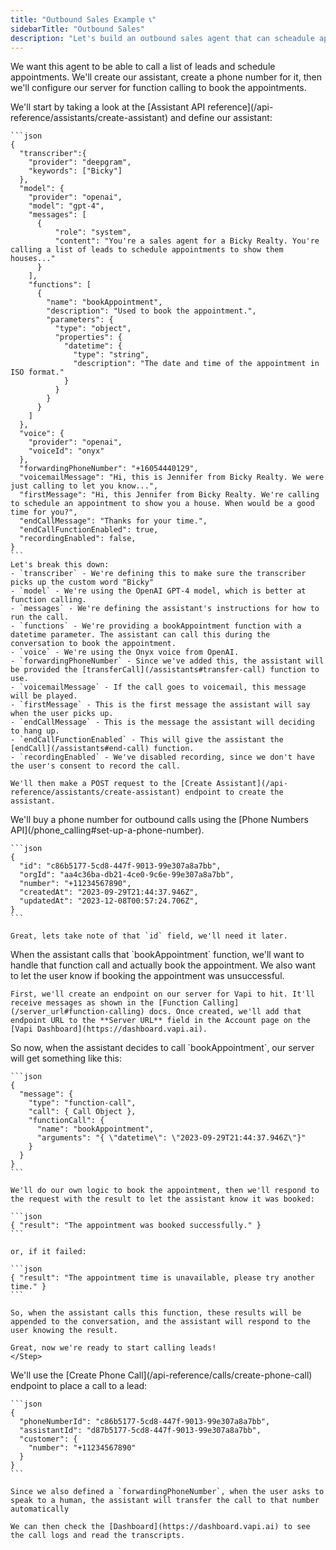 ```yaml
---
title: "Outbound Sales Example 📞"
sidebarTitle: "Outbound Sales"
description: "Let's build an outbound sales agent that can scheadule appointments."
---
```


We want this agent to be able to call a list of leads and schedule appointments. We'll create our assistant, create a phone number for it, then we'll configure our server for function calling to book the appointments.

<Steps>
  <Step title="Create an assistant">
    We'll start by taking a look at the [Assistant API
    reference](/api-reference/assistants/create-assistant) and define our
    assistant:

    ```json
    {
      "transcriber":{
        "provider": "deepgram",
        "keywords": ["Bicky"]
      },
      "model": {
        "provider": "openai",
        "model": "gpt-4",
        "messages": [
          {
              "role": "system",
              "content": "You're a sales agent for a Bicky Realty. You're calling a list of leads to schedule appointments to show them houses..."
          }
        ],
        "functions": [
          {
            "name": "bookAppointment",
            "description": "Used to book the appointment.",
            "parameters": {
              "type": "object",
              "properties": {
                "datetime": {
                  "type": "string",
                  "description": "The date and time of the appointment in ISO format."
                }
              }
            }
          }
        ]
      },
      "voice": {
        "provider": "openai",
        "voiceId": "onyx"
      },
      "forwardingPhoneNumber": "+16054440129",
      "voicemailMessage": "Hi, this is Jennifer from Bicky Realty. We were just calling to let you know...",
      "firstMessage": "Hi, this Jennifer from Bicky Realty. We're calling to schedule an appointment to show you a house. When would be a good time for you?",
      "endCallMessage": "Thanks for your time.",
      "endCallFunctionEnabled": true,
      "recordingEnabled": false,
    }
    ```
    Let's break this down:
    - `transcriber` - We're defining this to make sure the transcriber picks up the custom word "Bicky"
    - `model` - We're using the OpenAI GPT-4 model, which is better at function calling.
    - `messages` - We're defining the assistant's instructions for how to run the call.
    - `functions` - We're providing a bookAppointment function with a datetime parameter. The assistant can call this during the conversation to book the appointment.
    - `voice` - We're using the Onyx voice from OpenAI.
    - `forwardingPhoneNumber` - Since we've added this, the assistant will be provided the [transferCall](/assistants#transfer-call) function to use.
    - `voicemailMessage` - If the call goes to voicemail, this message will be played.
    - `firstMessage` - This is the first message the assistant will say when the user picks up.
    - `endCallMessage` - This is the message the assistant will deciding to hang up.
    - `endCallFunctionEnabled` - This will give the assistant the [endCall](/assistants#end-call) function.
    - `recordingEnabled` - We've disabled recording, since we don't have the user's consent to record the call.

    We'll then make a POST request to the [Create Assistant](/api-reference/assistants/create-assistant) endpoint to create the assistant.

  </Step>
  <Step title="Buy a phone number">
    We'll buy a phone number for outbound calls using the [Phone Numbers API](/phone_calling#set-up-a-phone-number).

    ```json
    {
      "id": "c86b5177-5cd8-447f-9013-99e307a8a7bb",
      "orgId": "aa4c36ba-db21-4ce0-9c6e-99e307a8a7bb",
      "number": "+11234567890",
      "createdAt": "2023-09-29T21:44:37.946Z",
      "updatedAt": "2023-12-08T00:57:24.706Z",
    }
    ```

    Great, lets take note of that `id` field, we'll need it later.

  </Step>
  <Step title="Configure your Server URL">
    When the assistant calls that `bookAppointment` function, we'll want to handle that function call and actually book the appointment. We also want to let the user know if booking the appointment was unsuccessful.

    First, we'll create an endpoint on our server for Vapi to hit. It'll receive messages as shown in the [Function Calling](/server_url#function-calling) docs. Once created, we'll add that endpoint URL to the **Server URL** field in the Account page on the [Vapi Dashboard](https://dashboard.vapi.ai).

  </Step>
    <Step title="Handle function calls">
    So now, when the assistant decides to call `bookAppointment`, our server will get something like this:

    ```json
    {
      "message": {
        "type": "function-call",
        "call": { Call Object },
        "functionCall": {
          "name": "bookAppointment",
          "arguments": "{ \"datetime\": \"2023-09-29T21:44:37.946Z\"}"
        }
      }
    }
    ```

    We'll do our own logic to book the appointment, then we'll respond to the request with the result to let the assistant know it was booked:

    ```json
    { "result": "The appointment was booked successfully." }
    ```

    or, if it failed:

    ```json
    { "result": "The appointment time is unavailable, please try another time." }
    ```

    So, when the assistant calls this function, these results will be appended to the conversation, and the assistant will respond to the user knowing the result.

    Great, now we're ready to start calling leads!
    </Step>

  <Step title="Place a call">
    We'll use the [Create Phone Call](/api-reference/calls/create-phone-call) endpoint to place a call to a lead:

    ```json
    {
      "phoneNumberId": "c86b5177-5cd8-447f-9013-99e307a8a7bb",
      "assistantId": "d87b5177-5cd8-447f-9013-99e307a8a7bb",
      "customer": {
        "number": "+11234567890"
      }
    }
    ```

    Since we also defined a `forwardingPhoneNumber`, when the user asks to speak to a human, the assistant will transfer the call to that number automatically

    We can then check the [Dashboard](https://dashboard.vapi.ai) to see the call logs and read the transcripts.

  </Step>
</Steps>
